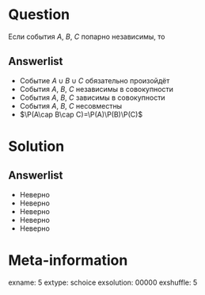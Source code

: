 Question
========
Если события $A$, $B$, $C$ попарно независимы, то

Answerlist
----------
*  Событие $A\cup B\cup C$ обязательно произойдёт
*  События $A$, $B$, $C$ независимы в совокупности
*  События $A$, $B$, $C$ зависимы в совокупности
*  События $A$, $B$, $C$ несовместны
*  $\P(A\cap B\cap C)=\P(A)\P(B)\P(C)$


Solution
========

Answerlist
----------
*  Неверно
*  Неверно
*  Неверно
*  Неверно
*  Неверно

Meta-information
================
exname: 5
extype: schoice
exsolution: 00000
exshuffle: 5
